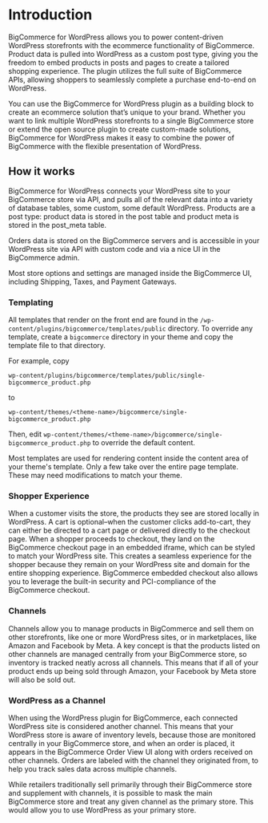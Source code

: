# Introduction

BigCommerce for WordPress allows you to power content-driven WordPress storefronts with the ecommerce functionality of BigCommerce. Product data is pulled into WordPress as a custom post type, giving you the freedom to embed products in posts and pages to create a tailored shopping experience. The plugin utilizes the full suite of BigCommerce APIs, allowing shoppers to seamlessly complete a purchase end-to-end on WordPress.

You can use the BigCommerce for WordPress plugin as a building block to create an ecommerce solution that’s unique to your brand. Whether you want to link multiple WordPress storefronts to a single BigCommerce store or extend the open source plugin to create custom-made solutions, BigCommerce for WordPress makes it easy to combine the power of BigCommerce with the flexible presentation of WordPress.

## How it works

BigCommerce for WordPress connects your WordPress site to your BigCommerce store via API, and pulls all of the relevant data into a variety of database tables, some custom, some default WordPress. Products are a post type: product data is stored in the post table and product meta is stored in the post_meta table.

Orders data is stored on the BigCommerce servers and is accessible in your WordPress site via API with custom code and via a nice UI in the BigCommerce admin.

Most store options and settings are managed inside the BigCommerce UI, including Shipping, Taxes, and Payment Gateways.

### Templating

All templates that render on the front end are found in the `/wp-content/plugins/bigcommerce/templates/public` directory. To override any template, create a `bigcommerce` directory in your theme and copy the template file to that directory.

For example, copy

```copy
wp-content/plugins/bigcommerce/templates/public/single-bigcommerce_product.php
```

to

```copy
wp-content/themes/<theme-name>/bigcommerce/single-bigcommerce_product.php
```
Then, edit `wp-content/themes/<theme-name>/bigcommerce/single-bigcommerce_product.php` to override the default content.

<Callout type="info">
  Most templates are used for rendering content inside the content area of your theme's template. Only a few take over the entire page template. These may need modifications to match your theme.
</Callout>

### Shopper Experience

When a customer visits the store, the products they see are stored locally in WordPress. A cart is optional–when the customer clicks add-to-cart, they can either be directed to a cart page or delivered directly to the checkout page.
When a shopper proceeds to checkout, they land on the BigCommerce checkout page in an embedded iframe, which can be styled to match your WordPress site. This creates a seamless experience for the shopper because they remain on your WordPress site and domain for the entire shopping experience. BigCommerce embedded checkout also allows you to leverage the built-in security and PCI-compliance of the BigCommerce checkout.

### Channels

Channels allow you to manage products in BigCommerce and sell them on other storefronts, like one or more WordPress sites, or in marketplaces, like Amazon and Facebook by Meta. A key concept is that the products listed on other channels are managed centrally from your BigCommerce store, so inventory is tracked neatly across all channels. This means that if all of your product ends up being sold through Amazon, your Facebook by Meta store will also be sold out.

### WordPress as a Channel

When using the WordPress plugin for BigCommerce, each connected WordPress site is considered another channel. This means that your WordPress store is aware of inventory levels, because those are monitored centrally in your BigCommerce store, and when an order is placed, it appears in the BigCommerce Order View UI along with orders received on other channels. Orders are labeled with the channel they originated from, to help you track sales data across multiple channels.

While retailers traditionally sell primarily through their BigCommerce store and supplement with channels, it is possible to mask the main BigCommerce store and treat any given channel as the primary store. This would allow you to use WordPress as your primary store.
